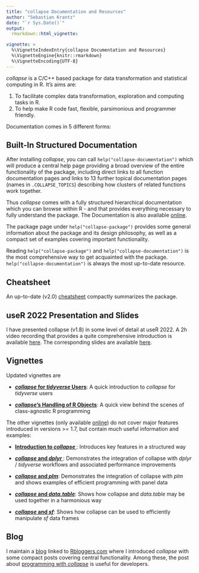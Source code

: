 ```yaml
---
title: "collapse Documentation and Resources"
author: "Sebastian Krantz"
date: "`r Sys.Date()`"
output: 
  rmarkdown::html_vignette:

vignette: >
  %\VignetteIndexEntry{collapse Documentation and Resources}
  %\VignetteEngine{knitr::rmarkdown}
  %\VignetteEncoding{UTF-8}
---
```


*collapse* is a C/C++ based package for data transformation and statistical computing in R. It's aims are:

1. To facilitate complex data transformation, exploration and computing tasks in R.
2. To help make R code fast, flexible, parsimonious and programmer friendly. 

Documentation comes in 5 different forms:

## Built-In Structured Documentation

After installing *collapse*, you can call `help("collapse-documentation")` which will produce a central help page providing a broad overview of the entire functionality of the package, including direct links to all function documentation pages and links to 13 further topical documentation pages (names in `.COLLAPSE_TOPICS`) describing how clusters of related functions work together. 

<!-- The names of these additional help pages are contained in a global macro `.COLLAPSE_TOPICS` and can so easily be called from the R console as well. Function documentation is interlinked with the relevant topical pages, and all documentation pages link back to the central overview page at `help("collapse-documentation")`.  -->

Thus *collapse* comes with a fully structured hierarchical documentation which you can browse within R - and that provides everything necessary to fully understand the package. The Documentation is also available [online](<https://sebkrantz.github.io/collapse/reference/collapse-documentation.html>).

The package page under `help("collapse-package")` provides some general information about the package and its design philosophy, as well as a compact set of examples covering important functionality. 

Reading `help("collapse-package")` and `help("collapse-documentation")` is the most comprehensive way to get acquainted with the package. `help("collapse-documentation")` is always the most up-to-date resource.

## Cheatsheet

An up-to-date (v2.0) [cheatsheet](<https://raw.githubusercontent.com/SebKrantz/collapse/master/misc/collapse%20cheat%20sheet/collapse_cheat_sheet.pdf>) compactly summarizes the package. 

## useR 2022 Presentation and Slides

I have presented collapse (v1.8) in some level of detail at useR 2022. A 2h video recording that provides a quite comprehensive introduction is available [here](<https://www.youtube.com/watch?v=OwWT1-dSEts>). The corresponding slides are available [here](<https://raw.githubusercontent.com/SebKrantz/collapse/master/misc/useR2022%20presentation/collapse_useR2022_final.pdf>).

## Vignettes

Updated vignettes are 

* [***collapse* for *tidyverse* Users**](<https://sebkrantz.github.io/collapse/articles/collapse_for_tidyverse_users.html>): A quick introduction to *collapse* for *tidyverse* users

* [***collapse*'s Handling of R Objects**](<https://sebkrantz.github.io/collapse/articles/collapse_object_handling.html>): A quick view behind the scenes of class-agnostic R programming

The other vignettes (only available [online](<https://sebkrantz.github.io/collapse/articles/index.html>)) do not cover major features introduced in versions >= 1.7, but contain much useful information and examples:

* [**Introduction to *collapse* **](<https://sebkrantz.github.io/collapse/articles/collapse_intro.html>): Introduces key features in a structured way

* [***collapse* and *dplyr* **](<https://sebkrantz.github.io/collapse/articles/collapse_and_dplyr.html>): Demonstrates the integration of collapse with *dplyr* / *tidyverse* workflows and associated performance improvements

* [***collapse* and *plm***](<https://sebkrantz.github.io/collapse/articles/collapse_and_plm.html>): Demonstrates the integration of collapse with *plm* and shows examples of efficient programming with panel data

* [***collapse* and *data.table***](<https://sebkrantz.github.io/collapse/articles/collapse_and_data.table.html>): Shows how collapse and *data.table* may be used together in a harmonious way

* [***collapse* and *sf***](<https://sebkrantz.github.io/collapse/articles/collapse_and_sf.html>): Shows how collapse can be used to efficiently manipulate *sf* data frames


## Blog

I maintain a [blog](<https://sebkrantz.github.io/Rblog/>) linked to [Rbloggers.com](<https://www.r-bloggers.com/>) where I introduced *collapse* with some compact posts covering central functionality. Among these, the post about [programming with *collapse*](<https://sebkrantz.github.io/Rblog/2020/09/13/programming-with-collapse/>) is useful for developers. 
<!--
A recent post about [*collapse* and the *fastverse*](https://sebkrantz.github.io/Rblog/2023/04/12/collapse-and-the-fastverse-reflecting-the-past-present-and-future/) also provides a broader contextualization and reflective outlook for the *collapse* and [*fastverse*](https://fastverse.github.io/fastverse/) projects. 
-->
